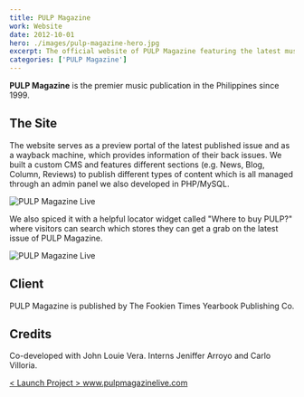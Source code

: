 ```yaml
---
title: PULP Magazine
work: Website
date: 2012-10-01
hero: ./images/pulp-magazine-hero.jpg
excerpt: The official website of PULP Magazine featuring the latest music-related news and editorial columns by PULP writers and contributors
categories: ['PULP Magazine']
---
```


**PULP Magazine** is the premier music publication in the Philippines since 1999.

## The Site

The website serves as a preview portal of the latest published issue and as a wayback machine, which provides information of their back issues. We built a custom CMS and features different sections (e.g. News, Blog, Column, Reviews) to publish different types of content which is all managed through an admin panel we also developed in PHP/MySQL.

![PULP Magazine Live](/assets/images/projects/2012/pulp-magazine-live.jpg)

We also spiced it with a helpful locator widget called "Where to buy PULP?" where visitors can search which stores they can get a grab on the latest issue of PULP Magazine.

![PULP Magazine Live](/assets/images/projects/2012/where-to-buy-pulp.png)

## Client

PULP Magazine is published by The Fookien Times Yearbook Publishing Co.

## Credits

Co-developed with John Louie Vera.
Interns Jeniffer Arroyo and Carlo Villoria.

<div class="launch-website">
<a href="http://www.pulpmagazinelive.com" target="_blank">
&lt; Launch Project &gt;
<span>www.pulpmagazinelive.com</span>
</a>
</div>

<br />
<br />
